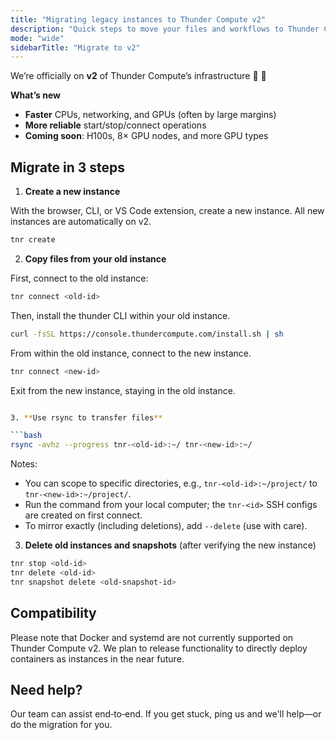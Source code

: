 ```yaml
---
title: "Migrating legacy instances to Thunder Compute v2"
description: "Quick steps to move your files and workflows to Thunder Compute v2."
mode: "wide"
sidebarTitle: "Migrate to v2"
---
```


We’re officially on **v2** of Thunder Compute’s infrastructure 🎉 🚀

**What’s new**

- **Faster** CPUs, networking, and GPUs (often by large margins)
- **More reliable** start/stop/connect operations
- **Coming soon**: H100s, 8× GPU nodes, and more GPU types

## Migrate in 3 steps

1. **Create a new instance**

With the browser, CLI, or VS Code extension, create a new instance. All new instances are automatically on v2.

```bash
tnr create
```

2. **Copy files from your old instance**

First, connect to the old instance:

```bash
tnr connect <old-id>
```

Then, install the thunder CLI within your old instance.

```bash
curl -fsSL https://console.thundercompute.com/install.sh | sh
```

From within the old instance, connect to the new instance.
```bash
tnr connect <new-id>
```

Exit from the new instance, staying in the old instance.

```bash

3. **Use rsync to transfer files**

```bash
rsync -avhz --progress tnr-<old-id>:~/ tnr-<new-id>:~/
```

Notes:

- You can scope to specific directories, e.g., `tnr-<old-id>:~/project/` to `tnr-<new-id>:~/project/`.
- Run the command from your local computer; the `tnr-<id>` SSH configs are created on first connect.
- To mirror exactly (including deletions), add `--delete` (use with care).

3. **Delete old instances and snapshots** (after verifying the new instance)

```bash
tnr stop <old-id>
tnr delete <old-id>
tnr snapshot delete <old-snapshot-id>
```

## Compatibility

Please note that Docker and systemd are not currently supported on Thunder Compute v2. We plan to release functionality to directly deploy containers as instances in the near future.

## Need help?

Our team can assist end‑to‑end. If you get stuck, ping us and we'll help—or do the migration for you.